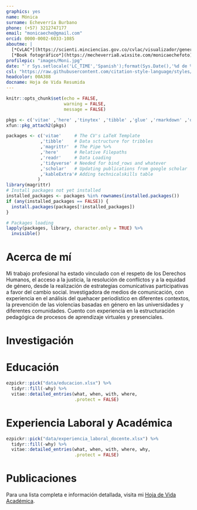 ```yaml
---
graphics: yes
name: Mónica
surname: Echeverría Burbano
phone: (+57) 3212747177
email: "monicaeche@gmail.com"
orcid: 0000-0002-6033-1085
aboutme: |
  [*CvLAC*](https://scienti.minciencias.gov.co/cvlac/visualizador/generarCurriculoCv.do?cod_rh=0001636025) • 
  [*Book fotográfico*](https://mecheverria8.wixsite.com/monicaechefoto)
profilepic: "images/Moni.jpg"
date: "`r Sys.setlocale('LC_TIME','Spanish');format(Sys.Date(),'%d de %B de %Y')`"
csl: "https://raw.githubusercontent.com/citation-style-language/styles/master/apa-cv.csl"
headcolor: 00A388
docname: Hoja de Vida Resumida
---
```


```r
knitr::opts_chunk$set(echo = FALSE,
                      warning = FALSE,
                      message = FALSE)

pkgs <- c('vitae' ,'here' ,'tinytex' ,'tibble' ,'glue' ,'rmarkdown' ,'dplyr', 'readr' ,'yaml')
xfun::pkg_attach2(pkgs)

packages <- c('vitae'     # The CV's LaTeX Template
             ,'tibble'    # Data sctructure for tribbles
             ,'magrittr'  # The Pipe %>%
             ,'here'      # Relative Filepaths
             ,'readr'     # Data Loading
             ,'tidyverse' # Needed for bind_rows and whatever
             ,'scholar'   # Updating publications from google scholar
             ,'kableExtra'# Adding technicalskills table
            )
library(magrittr)
# Install packages not yet installed
installed_packages <- packages %in% rownames(installed.packages())
if (any(installed_packages == FALSE)) {
  install.packages(packages[!installed_packages])
}

# Packages loading
lapply(packages, library, character.only = TRUE) %>%
  invisible()
```

# Acerca de mí

Mi trabajo profesional ha estado vinculado con el respeto de los Derechos Humanos, el acceso a la justicia, la resolución de conflictos y a la equidad de género, desde la realización de estrategias comunicativas participativas a favor del cambio social. Investigadora de medios de comunicación, con experiencia en el análisis del quehacer periodístico en diferentes contextos, la prevención de las violencias basadas en género en las universidades y diferentes comunidades. Cuento con experiencia en la estructuración pedagógica de procesos de aprendizaje virtuales y presenciales.

# Investigación

\begin{cvskills}
  \cvskill
    {Líneas de Investigación}
    {Comunicación estratégica en organizaciones y movimientos sociales •  • Género • Interseccionalidad \newline
    Comunicación con enfoque de derechos humanos • Análisis de medios}
\end{cvskills}

# Educación

```r
ezpickr::pick("data/educacion.xlsx") %>%
  tidyr::fill(-why) %>%
  vitae::detailed_entries(what, when, with, where,
                          .protect = FALSE)
```

# Experiencia Laboral y Académica

```r
ezpickr::pick("data/experiencia_laboral_docente.xlsx") %>%
  tidyr::fill(-why) %>%
  vitae::detailed_entries(what, when, with, where, why,
                          .protect = FALSE)
```

# Publicaciones

Para una lista completa e información detallada, visita mi [Hoja de Vida Académica](https://github.com/JDLeongomez/Moni_HV/raw/main/Monica_Echeverria_HV.pdf).